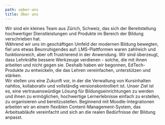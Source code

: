 ```yaml
---
path: ueber-uns
title: Über uns
---
```


<Section title="Unsere Geschichte">
Wir sind ein kleines Team aus Zürich, Schweiz, das sich der Bereitstellung hochwertiger Dienstleistungen und Produkte im Bereich der Bildung verschrieben hat.
</Section>

<Section title="Werte">
  <Values
    items={[
      { title: 'Evolutiv', description: 'Wir verpflichten uns zu kontinuierlichen, schrittweisen Verbesserungen.' },
      { title: 'Einfühlsam', description: 'Wir legen Wert darauf, die Bedürfnisse unserer Nutzer zu verstehen und zu erfüllen.' },
      { title: 'Aspirativ', description: 'Wir beginnen mit kleinen Projekten und streben an, zu grösseren Lösungen zu wachsen.' }
    ]}
  />
</Section>

<Section title="Inspirationen">
  <QuoteBox>
  Während wir uns im geschäftigen Umfeld der modernen Bildung bewegten, fiel uns etwas Beunruhigendes auf: LMS-Plattformen waren zahlreich und funktionsreich, aber oft frustrierend in der Anwendung. Wir sind überzeugt, dass Lehrkräfte bessere Werkzeuge verdienen - solche, die mit ihnen arbeiten und nicht gegen sie. Deshalb haben wir begonnen, EdTech-Produkte zu entwickeln, die das Lehren vereinfachen, unterstützen und stärken.
  </QuoteBox>
</Section>

<Section title="Team">
  <Team
    members={[
      {
        name: 'Robin',
        image: '../assets/teams/robin.png',
        description: 'Es fällt mir leicht und macht mir Spass, mit Kolleginnen und Kollegen zusammenzuarbeiten, um ein Projekt voranzubringen und gesetzte Ziele zu erreichen. Ich kann die Verantwortung für ein kleines Team übernehmen und es mit klaren Anweisungen sowie agilem Projektmanagement voranführen.'
      },
      {
        name: 'Yixuan',
        image: '../assets/teams/yixuan.png',
        description: 'Mit einem Hintergrund in Natural Language Processing und einer Leidenschaft für durchdachtes Design bin ich in die Web- und Softwareentwicklung gewechselt, um Werkzeuge und Erlebnisse zu schaffen, die sowohl funktional als auch optisch ansprechend sind. Es bereitet mir Freude, Ideen in funktionierende Produkte umzusetzen - besonders dann, wenn ich sowohl ihr Erscheinungsbild als auch ihre Funktionsweise gestalten kann.'
      }
    ]}
  />
</Section>

<Section title="Zukünftige Ziele">
Wir stellen uns eine Zukunft vor, in der die Verwaltung von Kursinhalten nahtlos, kollaborativ und vollständig versionskontrolliert ist. Unser Ziel ist es, eine vertrauenswürdige Lösung für Bildungseinrichtungen zu werden und ihnen zu ermöglichen, hochwertige Lernerlebnisse einfach zu erstellen, zu organisieren und bereitzustellen. Beginnend mit Moodle-Integrationen arbeiten wir an einem flexiblen Content-Management-System, das Arbeitsabläufe vereinfacht und sich an die realen Bedürfnisse der Bildung anpasst.
</Section>